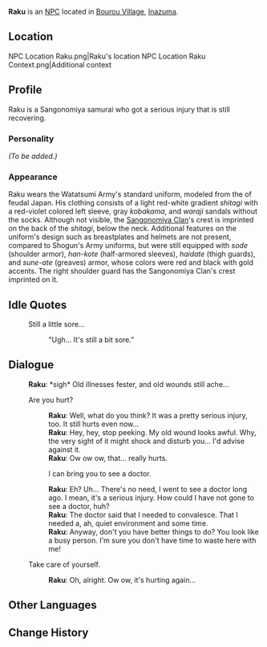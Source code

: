 {{Meta
<!-- REMOVE THIS TEMPLATE AFTER ADDING MISSING INFO -->
|missing_NPC_profile  = yes
}}
{{Character Infobox
|type             = NPC
|image            = NPC Raku.png
|region           = Inazuma
|affiliation      = Watatsumi Army
|title            = Sangonomiya Samurai
}}
'''Raku''' {{Lang|ja=落}} is an [[NPC]] located in [[Bourou Village]], [[Inazuma]].

==Location==
<gallery>
NPC Location Raku.png|Raku's location
NPC Location Raku Context.png|Additional context
</gallery>

==Profile==
<!-- detailed story/lore information goes here -->
Raku is a Sangonomiya samurai who got a serious injury that is still recovering.

===Personality===
''(To be added.)''

===Appearance===
Raku wears the Watatsumi Army's standard uniform, modeled from the {{Lang|''ashigaru''|ja=足軽}} of feudal Japan. His clothing consists of a light red-white gradient ''shitagi'' with a red-violet colored left sleeve, gray ''kobakama'', and ''waraji'' sandals without the socks. Although not visible, the [[Sangonomiya Clan]]'s crest is imprinted on the back of the ''shitagi'', below the neck. Additional features on the uniform's design such as breastplates and helmets are not present, compared to Shogun's Army uniforms, but were still equipped with ''sode'' (shoulder armor), ''han-kote'' (half-armored sleeves), ''haidate'' (thigh guards), and ''sune-ate'' (greaves) armor, whose colors were red and black with gold accents. The right shoulder guard has the Sangonomiya Clan's crest imprinted on it.

==Idle Quotes==
{{Dialogue start}}
: {{DIcon|Idle}} Still a little sore...
:: {{A|VO Raku 01.ogg}} "Ugh... It's still a bit sore."
{{Dialogue end}}

==Dialogue==
{{Dialogue start}}
:'''Raku''': *sigh* Old illnesses fester, and old wounds still ache...
:{{DIcon}} Are you hurt?
::'''Raku''': Well, what do you think? It was a pretty serious injury, too. It still hurts even now...
::'''Raku''': Hey, hey, stop peeking. My old wound looks awful. Why, the very sight of it might shock and disturb you... I'd advise against it.
::'''Raku''': Ow ow ow, that... really hurts.
::{{DIcon}} I can bring you to see a doctor.
::'''Raku''': Eh? Uh... There's no need, I went to see a doctor long ago. I mean, it's a serious injury. How could I have not gone to see a doctor, huh?
::'''Raku''': The doctor said that I needed to convalesce. That I needed a, ah, quiet environment and some time.
::'''Raku''': Anyway, don't you have better things to do? You look like a busy person. I'm sure you don't have time to waste here with me!
:{{DIcon}} Take care of yourself.
::'''Raku''': Oh, alright. Ow ow, it's hurting again...
{{Dialogue end}}

==Other Languages==
{{Other Languages
|default_hidden = 1
|en      = Raku
|zhs     = 落
|zhs_rm  = Luò
|zht     = 落
|zht_rm  = Luò
|ja      = 落
|ja_rm   = Raku
|ko      = 라쿠
|ko_rm   = Raku
|es      = Raku
|fr      = Raku
|ru      = Раку
|th      = Raku
|vi      = Raku
|de      = Raku
|id      = Raku
|pt      = Raku
|tr      = Raku
|it      = Raku
}}

==Change History==
{{Change History|2.1}}
